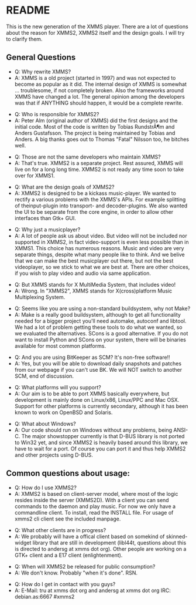 = README =

This is the new generation of the XMMS player.
There are a lot of questions about the reason for XMMS2,
XMMS2 itself and the design goals. I will try to clarify them.

== General Questions ==

* Q: Why rewrite XMMS?
* A: XMMS is a old project (started in 1997) and was not expected to become as popular as it did. The internal design of XMMS is somewhat ... troublesome, if not completely broken. Also the frameworks around XMMS have changed a lot. The general opinion among the developers was that if ANYTHING should happen, it would be a complete rewrite.

* Q: Who is responsible for XMMS2?
* A: Peter Alm (original author of XMMS) did the first designs and the initial code. Most of the code is written by Tobias RundstrÃ¶m and Anders Gustafsson. The project is being maintained by Tobias and Anders. A big thanks goes out to Thomas "Fatal" Nilsson too, he bitches well.

* Q: Those are not the same developers who maintain XMMS?
* A: That's true. XMMS2 is a separate project. Rest assured, XMMS will live on for a long long time. XMMS2 is not ready any time soon to take over for XMMS1.

* Q: What are the design goals of XMMS2?
* A: XMMS2 is designed to be a kickass music-player. We wanted to rectify a various problems with the XMMS's APIs. For example splitting of theinput-plugin into transport- and decoder-plugins. We also wanted the UI to be separate from the core engine, in order to allow other interfaces than Gtk+ GUI.

* Q: Why just a musicplayer?
* A: A lot of people ask us about video. But video will not be included nor supported in XMMS2, in fact video-support is even less possible than in XMMS1. This choice has numerous reasons. Music and video are very separate things, despite what many people like to think. And we belive that we can make the best musicplayer out there, but not the best videoplayer, so we stick to what we are best at. There are other choices, if you wish to play video and audio via same application.

* Q: But XMMS stands for X MultiMedia System, that includes video!
* A: Wrong. In "XMMS2", XMMS stands for X(cross)platform Music Multiplexing System.

* Q: Seems like you are using a non-standard buildsystem, why not Make?
* A: Make is a really good buildsystem, although to get all functionality  needed for a bigger project you'll need automake, autoconf and libtool. We had a lot of problem getting these tools to do what we wanted, so we evaluated the alternatives. SCons is a good alternative. If you do not want to install Python and SCons on your system, there will be binaries available for most common platforms.

* Q: And you are using BitKeeper as SCM? It's non-free software!!
* A: Yes, but you will be able to download daily snapshots and patches from our webpage if you can't use BK. We will NOT switch to another SCM, end of discussion.

* Q: What platforms will you support?
* A: Our aim is to be able to port XMMS basically everywhere, but development is mainly done on Linux/x86, Linux/PPC and Mac OSX. Support for other platforms is currently secondary, although it has been known to work on OpenBSD and Solaris.

* Q: What about Windows?
* A: Our code should run on Windows without any problems, being ANSI-C. The major showstopper currently is that D-BUS library is not ported to Win32 yet, and since XMMS2 is heavily based around this library, we have to wait for a port. Of course you can port it and thus help XMMS2 and other projects using D-BUS.

== Common questions about usage: ==

* Q: How do I use XMMS2?
* A: XMMS2 is based on client-server model, where most of the logic resides inside the server (XMMS2D). With a client you can send commands to the daemon and play music. For now we only have a commandline client. To install, read the INSTALL file. For usage of xmms2 cli client see the included manpage.

* Q: What other clients are in progress?
* A: We probably will have a offical client based on somekind of skinned-widget library that are still in development (libl44t, questions about this is directed to andersg at xmms dot org). Other people are working on a GTK+ client and a E17 client (enlightenment).

* Q: When will XMMS2 be released for public consumption?
* A: We don't know. Probably "when it's done". RSN.

* Q: How do I get in contact with you guys?
* A: E-Mail: tru at xmms dot org and andersg at xmms dot org IRC: debian.as:6667 #xmms2